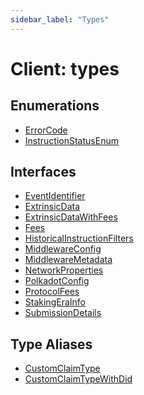 ```yaml
---
sidebar_label: "Types"
---
```


# Client: types

## Enumerations

- [ErrorCode](enumerations/ErrorCode.mdx)
- [InstructionStatusEnum](enumerations/InstructionStatusEnum.mdx)

## Interfaces

- [EventIdentifier](interfaces/EventIdentifier.mdx)
- [ExtrinsicData](interfaces/ExtrinsicData.mdx)
- [ExtrinsicDataWithFees](interfaces/ExtrinsicDataWithFees.mdx)
- [Fees](interfaces/Fees.mdx)
- [HistoricalInstructionFilters](interfaces/HistoricalInstructionFilters.mdx)
- [MiddlewareConfig](interfaces/MiddlewareConfig.mdx)
- [MiddlewareMetadata](interfaces/MiddlewareMetadata.mdx)
- [NetworkProperties](interfaces/NetworkProperties.mdx)
- [PolkadotConfig](interfaces/PolkadotConfig.mdx)
- [ProtocolFees](interfaces/ProtocolFees.mdx)
- [StakingEraInfo](interfaces/StakingEraInfo.mdx)
- [SubmissionDetails](interfaces/SubmissionDetails.mdx)

## Type Aliases

- [CustomClaimType](type-aliases/CustomClaimType.mdx)
- [CustomClaimTypeWithDid](type-aliases/CustomClaimTypeWithDid.mdx)
